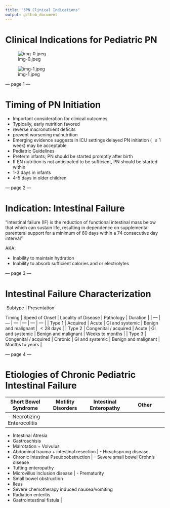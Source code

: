 ```yaml
---
title: "3PN Clinical Indications"
output: github_document
---
```


# Clinical Indications for Pediatric PN

![img-0.jpeg](images/ccfca2ac4446485e.png)

![img-1.jpeg](images/458a13a2e1f902e9.png)

--- page 1 ---

# Timing of PN Initiation 

- Important consideration for clinical outcomes
- Typically, early nutrition favored
- reverse macronutrient deficits
- prevent worsening malnutrition
- Emerging evidence suggests in ICU settings delayed PN initiation ( $\leq 1$ week) may be acceptable
- Pediatric Guidelines
- Preterm infants; PN should be started promptly after birth
- If EN nutrition is not anticipated to be sufficient, PN should be started within
- 1-3 days in infants
- 4-5 days in older children

--- page 2 ---

# Indication: Intestinal Failure 

"Intestinal failure (IF) is the reduction of functional intestinal mass below that which can sustain life, resulting in dependence on supplemental parenteral support for a minimum of 60 days within a 74 consecutive day interval"

AKA:

- Inability to maintain hydration
- Inability to absorb sufficient calories and or electrolytes

--- page 3 ---

# Intestinal Failure Characterization

|  Subtype | Presentation
Timing | Speed of
Onset | Locality of
Disease | Pathology | Duration  |
| --- | --- | --- | --- | --- | --- |
|  Type 1 | Acquired | Acute | GI and
systemic | Benign and
malignant | $<28$ days  |
|  Type 2 | Congenital /
acquired | Acute | GI and
systemic | Benign and
malignant | Weeks to
months  |
|  Type 3 | Congenital /
acquired | Chronic | GI and
systemic | Benign and
malignant | Months to
years  |

--- page 4 ---

# Etiologies of Chronic Pediatric Intestinal Failure

|  Short Bowel Syndrome | Motility Disorders | Intestinal Enteropathy | Other  |
| --- | --- | --- | --- |
|  - Necrotizing Enterocolitis
- Intestinal Atresia
- Gastroschisis
- Malrotation + Volvulus
- Abdominal trauma + intestinal resection | - Hirschsprung disease
- Chronic Intestinal Pseudoobstruction | - Severe small bowel Crohn's disease
- Tufting enteropathy
- Microvillus inclusion disease | - Prematurity
- Small bowel obstruction
- Ileus
- Severe chemotherapy induced nausea/vomiting
- Radiation enteritis
- Gastrointestinal fistula  |
